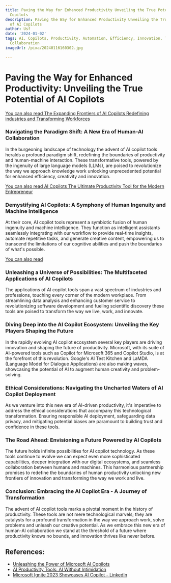 ```yaml
---
title: Paving the Way for Enhanced Productivity Unveiling the True Potential of AI
  Copilots
description: Paving the Way for Enhanced Productivity Unveiling the True Potential
  of AI Copilots
author: Usf
date: '2024-01-02'
tags: AI, Copilots, Productivity, Automation, Efficiency, Innovation, Technology,
  Collaboration
imageUrl: /pixa/20240116160302.jpg

---
```

#  **Paving the Way for Enhanced Productivity: Unveiling the  True Potential of AI  Copilots**

[You can also read The Expanding Frontiers of AI Copilots Redefining industries and Transforming Workforces](The%20Expanding%20Frontiers%20of%20AI%20Copilots%20Redefining%20industries%20and%20Transforming%20Workforces)


### **Navigating the Paradigm Shift: A New  Era of Human-AI Collaboration**

In the burgeoning landscape of technology the advent of  AI copilot tools heralds a profound paradigm shift,  redefining the boundaries of productivity and human-machine interaction. These transformative tools, powered  by the ingenuity of large language models  (LLMs), are poised to revolutionize the way  we approach  knowledge work unlocking unprecedented potential for enhanced efficiency, creativity and innovation.

[You  can also read AI  Copilots The Ultimate Productivity  Tool for the Modern Entrepreneur](AI%20Copilots%20The%20Ultimate%20Productivity%20Tool%20for%20the%20Modern%20Entrepreneur)


### **Demystifying AI Copilots: A Symphony of Human Ingenuity  and Machine Intelligence**

At their core, AI copilot tools represent a symbiotic fusion of human ingenuity and machine intelligence. They function as intelligent assistants seamlessly integrating with our workflow to provide real-time insights, automate repetitive tasks, and generate creative content, empowering us to transcend the  limitations of our cognitive abilities and push  the boundaries of  what's possible.

[You can also read ]()


### **Unleashing  a Universe of Possibilities: The Multifaceted Applications of AI Copilots**

The applications of  AI copilot tools  span a vast spectrum of industries and professions, touching every corner of the modern workplace.  From streamlining  data analysis and enhancing customer service to revolutionizing software development and fueling scientific discovery these tools are poised to transform the way we live, work, and innovate.

### **Diving Deep into the AI Copilot Ecosystem: Unveiling the Key Players Shaping the Future**

In the rapidly evolving AI copilot ecosystem several key  players are driving  innovation and shaping  the future of productivity. Microsoft, with its suite of AI-powered tools such as Copilot for Microsoft 365 and  Copilot Studio, is at the  forefront of this revolution. Google's AI Test Kitchen and LaMDA (Language Model for Dialogue Applications) are also making  waves, showcasing the potential of AI to augment human  creativity and problem-solving.

###  **Ethical Considerations: Navigating the Uncharted Waters of AI  Copilot Deployment**

As we venture into this new era of AI-driven productivity, it's imperative to address the ethical considerations that accompany this technological transformation. Ensuring  responsible AI deployment, safeguarding data privacy, and mitigating potential biases  are  paramount  to building trust and  confidence in these tools.

### **The Road Ahead: Envisioning a  Future Powered by  AI Copilots**

The future holds infinite possibilities  for AI  copilot technology. As these tools continue to evolve we can expect even more sophisticated capabilities, deeper integration with our digital ecosystems, and seamless collaboration between  humans and machines. This harmonious  partnership promises to redefine the boundaries of human productivity unlocking new frontiers of innovation and transforming the way we work and live.

### **Conclusion:  Embracing the AI Copilot Era - A Journey  of Transformation**

The advent of AI copilot tools marks a pivotal moment in the history of productivity. These tools are not mere technological marvels; they are catalysts for a profound transformation in the way we  approach work, solve problems and  unleash our creative potential. As we  embrace this new era of human-AI collaboration we stand at  the  threshold of  a future where productivity knows no bounds, and innovation thrives  like never before.

## References:
- [Unleashing the Power of Microsoft AI Copilots](https://www.toolify.ai/ai-news/unleashing-the-power-of-microsoft-ai-copilots-434513)
- [AI Productivity Tools: AI Without Intimidation](https://www.hbs.net/Blogs/2023/November-2023/AI-Productivity-Tools-AI-Without-Intimidation)
- [Microsoft Ignite 2023 Showcases AI Copilot - LinkedIn](https://www.linkedin.com/pulse/microsoft-ignite-2023-showcases-ai-copilot-eric-roch-pux7c?trk=article-ssr-frontend-pulse_more-articles_related-content-card)
